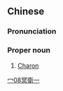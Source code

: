 {{also|冥卫一}}
==Chinese==
{{zh-forms|s=冥卫一}}

===Pronunciation===
{{zh-pron
|m=Míngwèi 一
|cat=pn
}}

===Proper noun===
{{zh-proper noun}}

# {{lb|zh|astronomy}} [[w:Charon (moon)|Charon]]

[[Category:zh:Astronomy|冖08冥衛一]]